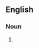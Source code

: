 {{also|long-houses|long houses}}

==English==

===Noun===
{{head|en|noun form}}

# {{plural of|en|longhouse}}